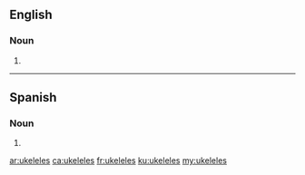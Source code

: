 ==English==

===Noun===
{{head|en|noun plural form}}

# {{plural of|ukelele|lang=en}}

----

==Spanish==

===Noun===
{{head|es|noun form}}

# {{plural of|ukelele|lang=es}}

[[ar:ukeleles]]
[[ca:ukeleles]]
[[fr:ukeleles]]
[[ku:ukeleles]]
[[my:ukeleles]]